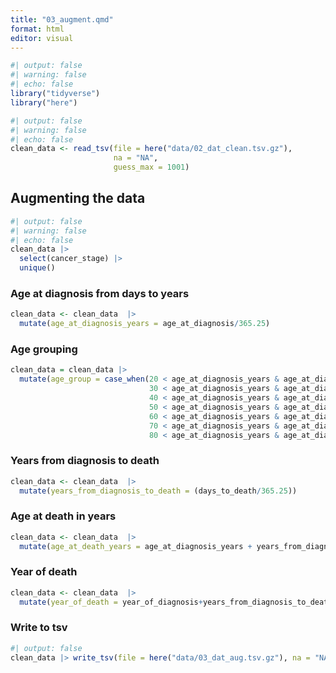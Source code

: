 ```yaml
---
title: "03_augment.qmd"
format: html
editor: visual
---
```


```r
#| output: false
#| warning: false
#| echo: false
library("tidyverse")
library("here")
```

```r
#| output: false
#| warning: false
#| echo: false
clean_data <- read_tsv(file = here("data/02_dat_clean.tsv.gz"), 
                       na = "NA", 
                       guess_max = 1001)
```

## Augmenting the data

```r
#| output: false
#| warning: false
#| echo: false
clean_data |> 
  select(cancer_stage) |> 
  unique()
```

### Age at diagnosis from days to years

```r
clean_data <- clean_data  |> 
  mutate(age_at_diagnosis_years = age_at_diagnosis/365.25)
```

### Age grouping

```r
clean_data = clean_data |> 
  mutate(age_group = case_when(20 < age_at_diagnosis_years & age_at_diagnosis_years <= 30 ~ "(20,30]",
                               30 < age_at_diagnosis_years & age_at_diagnosis_years <= 40 ~ "(30,40]",
                               40 < age_at_diagnosis_years & age_at_diagnosis_years <= 50 ~ "(40,50]",
                               50 < age_at_diagnosis_years & age_at_diagnosis_years <= 60 ~ "(50,60]",
                               60 < age_at_diagnosis_years & age_at_diagnosis_years <= 70 ~ "(60,70]",
                               70 < age_at_diagnosis_years & age_at_diagnosis_years <= 80 ~ "(70,80]",
                               80 < age_at_diagnosis_years & age_at_diagnosis_years <= 90 ~ "(80,90]"))
```

### Years from diagnosis to death

```r
clean_data <- clean_data  |> 
  mutate(years_from_diagnosis_to_death = (days_to_death/365.25))
```

### Age at death in years

```r
clean_data <- clean_data  |> 
  mutate(age_at_death_years = age_at_diagnosis_years + years_from_diagnosis_to_death)
```

### Year of death

```r
clean_data <- clean_data  |> 
  mutate(year_of_death = year_of_diagnosis+years_from_diagnosis_to_death)
```

### Write to tsv

```r
#| output: false
clean_data |> write_tsv(file = here("data/03_dat_aug.tsv.gz"), na = "NA")
```
